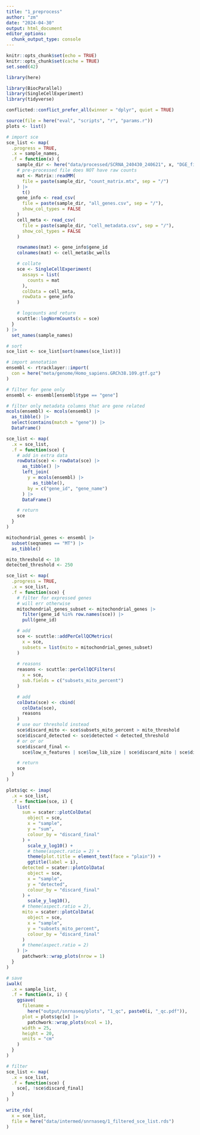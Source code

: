 ```yaml
---
title: "1_preprocess"
author: "zm"
date: "2024-04-30"
output: html_document
editor_options: 
  chunk_output_type: console
---
```


```r
knitr::opts_chunk$set(echo = TRUE)
knitr::opts_chunk$set(cache = TRUE)
set.seed(42)
```

```r
library(here)
```

```r
library(BiocParallel)
library(SingleCellExperiment)
library(tidyverse)

conflicted::conflict_prefer_all(winner = "dplyr", quiet = TRUE)
```

```r
source(file = here("eval", "scripts", "r", "params.r"))
plots <- list()
```

```r
# import sce
sce_list <- map(
  .progress = TRUE,
  .x = sample_names,
  .f = function(x) {
    sample_dir <- here("data/processed/SCRNA_240430_240621", x, "DGE_filtered")
    # pre-processed file does NOT have raw counts
    mat <- Matrix::readMM(
      file = paste(sample_dir, "count_matrix.mtx", sep = "/")
    ) |>
      t()
    gene_info <- read_csv(
      file = paste(sample_dir, "all_genes.csv", sep = "/"),
      show_col_types = FALSE
    )
    cell_meta <- read_csv(
      file = paste(sample_dir, "cell_metadata.csv", sep = "/"),
      show_col_types = FALSE
    )

    rownames(mat) <- gene_info$gene_id
    colnames(mat) <- cell_meta$bc_wells

    # collate
    sce <- SingleCellExperiment(
      assays = list(
        counts = mat
      ),
      colData = cell_meta,
      rowData = gene_info
    )

    # logcounts and return
    scuttle::logNormCounts(x = sce)
  }
) |>
  set_names(sample_names)

# sort
sce_list <- sce_list[sort(names(sce_list))]
```

```r
# import annotation
ensembl <- rtracklayer::import(
  con = here("meta/genome/Homo_sapiens.GRCh38.109.gtf.gz")
)

# filter for gene only
ensembl <- ensembl[ensembl$type == "gene"]

# filter only metadata columns that are gene related
mcols(ensembl) <- mcols(ensembl) |>
  as_tibble() |>
  select(contains(match = "gene")) |>
  DataFrame()

sce_list <- map(
  .x = sce_list,
  .f = function(sce) {
    # add in extra data
    rowData(sce) <- rowData(sce) |>
      as_tibble() |>
      left_join(
        y = mcols(ensembl) |>
          as_tibble(),
        by = c("gene_id", "gene_name")
      ) |>
      DataFrame()

    # return
    sce
  }
)
```

```r
mitochondrial_genes <- ensembl |>
  subset(seqnames == "MT") |>
  as_tibble()

mito_threshold <- 10
detected_threshold <- 250

sce_list <- map(
  .progress = TRUE,
  .x = sce_list,
  .f = function(sce) {
    # filter for expressed genes
    # will err otherwise
    mitochondrial_genes_subset <- mitochondrial_genes |>
      filter(gene_id %in% row.names(sce)) |>
      pull(gene_id)

    # add
    sce <- scuttle::addPerCellQCMetrics(
      x = sce,
      subsets = list(mito = mitochondrial_genes_subset)
    )
    
    # reasons
    reasons <- scuttle::perCellQCFilters(
      x = sce,
      sub.fields = c("subsets_mito_percent")
    )

    # add
    colData(sce) <- cbind(
      colData(sce),
      reasons
    )
    # use our threshold instead
    sce$discard_mito <- sce$subsets_mito_percent > mito_threshold
    sce$discard_detected <- sce$detected < detected_threshold
    # or or or
    sce$discard_final <- 
      sce$low_n_features | sce$low_lib_size | sce$discard_mito | sce$discard_detected

    # return
    sce
  }
)

plots$qc <- imap(
  .x = sce_list,
  .f = function(sce, i) {
    list(
      sum = scater::plotColData(
        object = sce,
        x = "sample",
        y = "sum",
        colour_by = "discard_final"
      ) +
        scale_y_log10() +
        # theme(aspect.ratio = 2) +
        theme(plot.title = element_text(face = "plain")) +
        ggtitle(label = i),
      detected = scater::plotColData(
        object = sce,
        x = "sample",
        y = "detected",
        colour_by = "discard_final"
      ) +
        scale_y_log10(),
      # theme(aspect.ratio = 2),
      mito = scater::plotColData(
        object = sce,
        x = "sample",
        y = "subsets_mito_percent",
        colour_by = "discard_final"
      )
      # theme(aspect.ratio = 2)
    ) |>
      patchwork::wrap_plots(nrow = 1)
  }
)

# save
iwalk(
  .x = sample_list,
  .f = function(x, i) {
    ggsave(
      filename =
        here("output/snrnaseq/plots", "1_qc", paste0(i, "_qc.pdf")),
      plot = plots$qc[x] |>
        patchwork::wrap_plots(ncol = 1),
      width = 25,
      height = 20,
      units = "cm"
    )
  }
)

# filter
sce_list <- map(
  .x = sce_list,
  .f = function(sce) {
    sce[, !sce$discard_final]
  }
)
```

```r
write_rds(
  x = sce_list,
  file = here("data/intermed/snrnaseq/1_filtered_sce_list.rds")
)
```
